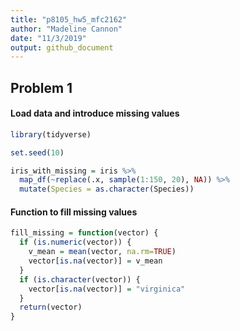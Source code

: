 ```yaml
---
title: "p8105_hw5_mfc2162"
author: "Madeline Cannon"
date: "11/3/2019"
output: github_document
---
```


## Problem 1

#### Load data and introduce missing values

```r

library(tidyverse)

set.seed(10)

iris_with_missing = iris %>% 
  map_df(~replace(.x, sample(1:150, 20), NA)) %>%
  mutate(Species = as.character(Species))

```


#### Function to fill missing values

```r

fill_missing = function(vector) {
  if (is.numeric(vector)) {
    v_mean = mean(vector, na.rm=TRUE)
    vector[is.na(vector)] = v_mean
  }
  if (is.character(vector)) {
    vector[is.na(vector)] = "virginica"
  }
  return(vector)
}

```